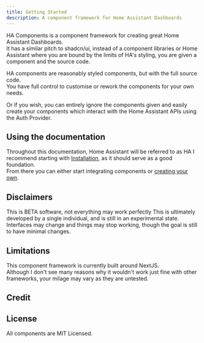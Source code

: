 ```yaml
---
title: Getting Started
description: A component framework for Home Assistant Dashboards
---
```


HA Components is a component framework for creating great Home Assistant Dashboards.\
It has a similar pitch to shadcn/ui, instead of a component libraries or Home Assistant where you are bound by the limits of HA's styling, you are given a component and the source code.

HA components are reasonably styled components, but with the full source code.\
You have full control to customise or rework the components for your own needs.

Or if you wish, you can entirely ignore the components given and easily create your components which interact with 
the Home Assistant APIs using the Auth Provider.

## Using the documentation
<Callout>Throughout this documentation, Home Assistant will be referred to as HA</Callout>
I recommend starting with [Installation](/docs/installation/installation), as it should serve as a good foundation.\
From there you can either start integrating components or [creating your own](/docs/advanced/create-your-own).

## Disclaimers
<Callout type="warn">This is BETA software, not everything may work perfectly </Callout>
This is ultimately developed by a single individual, and is still in an experimental state.\
Interfaces may change and things may stop working, though the goal is still to have minimal changes.


## Limitations
This component framework is currently built around NextJS.\
Although I don't see many reasons why it wouldn't work just fine with other frameworks, your milage may vary as they are untested.

## Credit


## License
All components are MIT Licensed.

<Cards>
  <Card title="Installation" href="/docs/installation/installation" />
  <Card title="See a Component Showcase" href="/docs/showcase" />
</Cards>



